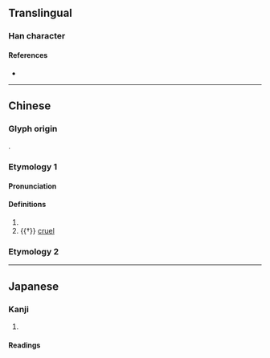 {{character info}}
==Translingual==

===Han character===
{{Han char|rn=9|rad=人|as=07|sn=9|four=|canj=OHGR|ids=⿰亻告}}

====References====
* {{Han ref|kx=0104.130|dkj=00672|dj=0220.120|hdz=10162.100|uh=4FC8|ud=20424}}

----

==Chinese==

===Glyph origin===
{{Han compound|人|告|ls=psc|c1=s|c2=p|t1=man; person}}.

===Etymology 1===
{{zh-forms}}

====Pronunciation====
{{zh-pron
|m=kù
|c=guk1
|ma=y
|cat=pn,a
}}

====Definitions====
{{zh-hanzi}}

# {{zh-alt-form|嚳|tr=Kù|{{w|Emperor Ku}}}}
# {{†}} [[cruel]]

===Etymology 2===
{{zh-see|靠|ss}}

----

==Japanese==

===Kanji===
{{ja-kanji|grade=|rs=人07}}

# {{rfdef|ja|sort=人07}}

====Readings====
{{ja-readings
|goon=こく
|kanon=こく
}}